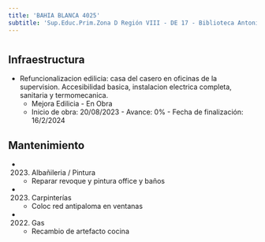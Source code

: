 ```yaml
---
title: 'BAHIA BLANCA 4025'
subtitle: 'Sup.Educ.Prim.Zona D Región VIII - DE 17 - Biblioteca Antonio Devoto A Sup Primaria DE 17'
---
```


#
## Infraestructura

* Refuncionalizacion edilicia: casa del casero en oficinas de la supervision. Accesibilidad basica, instalacion electrica completa, sanitaria y termomecanica. 
    + Mejora Edilicia - En Obra 
    + Inicio de obra: 20/08/2023 - Avance: 0% - Fecha de finalización: 16/2/2024 






## Mantenimiento

*  (2023) Albañileria / Pintura 
    + Reparar revoque y pintura office y baños

*  (2023) Carpinterías 
    + Coloc red antipaloma en ventanas

*  (2022) Gas 
    + Recambio de artefacto cocina



